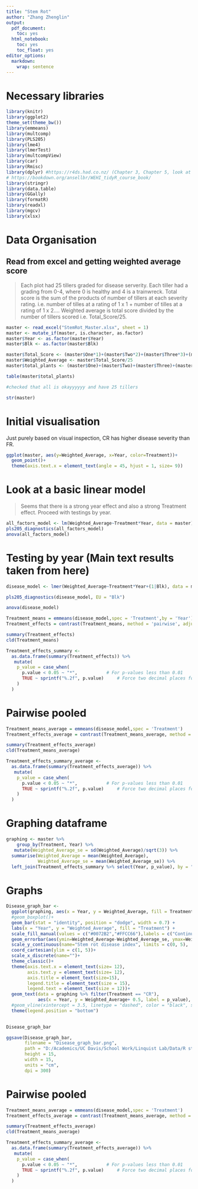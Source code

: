 ```yaml
---
title: "Stem Rot"
author: "Zhang Zhenglin"
output:
  pdf_document:
    toc: yes
  html_notebook:
    toc: yes
    toc_float: yes
editor_options:
  markdown:
    wrap: sentence
---
```


# Necessary libraries

```r
library(knitr)
library(ggplot2)
theme_set(theme_bw())
library(emmeans)
library(multcomp)
library(PLS205)
library(lme4)
library(lmerTest)
library(multcompView)
library(car)
library(Rmisc) 
library(dplyr) #https://r4ds.had.co.nz/ (Chapter 3, Chapter 5, look at filter and select)
# https://bookdown.org/ansellbr/WEHI_tidyR_course_book/
library(stringr) 
library(data.table)
library(GGally)
library(formatR)
library(readxl)
library(mgcv)
library(xlsx)

```

# Data Organisation

## Read from excel and getting weighted average score

> Each plot had 25 tillers graded for disease serverity. Each tiller had a grading from 0-4, where 0 is healthy and 4 is a trainwreck. Total score is the sum of the products of number of tillers at each severity rating. i.e. number of tilles at a rating of 1 x 1 + number of tilles at a rating of 1 x 2.... Weighted average is total score divided by the number of tillers scored i.e. Total_Score/25. 

```r
master <- read_excel("StemRot_Master.xlsx", sheet = 1)
master <- mutate_if(master, is.character, as.factor)
master$Year <- as.factor(master$Year)
master$Blk <- as.factor(master$Blk)

master$Total_Score <- (master$One*1)+(master$Two*2)+(master$Three*3)+(master$Four*4)+(master$Five*5)
master$Weighted_Average <- master$Total_Score/25
master$total_plants <- (master$One)+(master$Two)+(master$Three)+(master$Four)+(master$Five)

table(master$total_plants)

#checked that all is okayyyyyy and have 25 tillers

str(master)
```


# Initial visualisation

Just purely based on visual inspection, CR has higher disease severity than FR. 

```r
ggplot(master, aes(y=Weighted_Average, x=Year, color=Treatment))+ 
  geom_point()+
  theme(axis.text.x = element_text(angle = 45, hjust = 1, size= 9))
```
# Look at a basic linear model

> Seems that there is a strong year effect and also a strong Treatment effect. Proceed with testings by year. 

```r
all_factors_model <- lm(Weighted_Average~Treatment*Year, data = master)
pls205_diagnostics(all_factors_model)
anova(all_factors_model)
```

# Testing by year (Main text results taken from here)

```r
disease_model <- lmer(Weighted_Average~Treatment*Year+(1|Blk), data = master)

pls205_diagnostics(disease_model, EU = "Blk")

anova(disease_model)

Treatment_means = emmeans(disease_model,spec = 'Treatment',by = 'Year')
Treatment_effects = contrast(Treatment_means, method = 'pairwise', adjust = "Tukey")

summary(Treatment_effects) 
cld(Treatment_means)

Treatment_effects_summary <- 
  as.data.frame(summary(Treatment_effects)) %>%
   mutate(
    p_value = case_when(
      p.value < 0.05 ~ "*",           # For p-values less than 0.01
      TRUE ~ sprintf("%.2f", p.value)     # Force two decimal places for all other p-values
    )
  )
```

# Pairwise pooled 

```r
Treatment_means_average = emmeans(disease_model,spec = 'Treatment')
Treatment_effects_average = contrast(Treatment_means_average, method = 'pairwise', adjust = "Tukey")

summary(Treatment_effects_average) 
cld(Treatment_means_average)

Treatment_effects_summary_average <- 
  as.data.frame(summary(Treatment_effects_average)) %>%
   mutate(
    p_value = case_when(
      p.value < 0.05 ~ "*",           # For p-values less than 0.01
      TRUE ~ sprintf("%.2f", p.value)     # Force two decimal places for all other p-values
    )
  )
```



# Graphing dataframe

```r
graphing <- master %>% 
    group_by(Treatment, Year) %>% 
   mutate(Weighted_Average_se = sd(Weighted_Average)/sqrt(3)) %>% 
  summarise(Weighted_Average = mean(Weighted_Average),
            Weighted_Average_se = mean(Weighted_Average_se)) %>%
  left_join(Treatment_effects_summary %>% select(Year, p_value), by = "Year")
```
# Graphs


```r
Disease_graph_bar <-
  ggplot(graphing, aes(x = Year, y = Weighted_Average, fill = Treatment)) +
  #geom_boxplot()+
  geom_bar(stat = "identity", position = "dodge", width = 0.7) +
  labs(x = "Year", y = "Weighted_Average", fill = "Treatment") +
  scale_fill_manual(values = c("#0072B2","#FFCC66"),labels = c("Continuous Rice (CR)", "Fallow Rice (FR)"))+
  geom_errorbar(aes(ymin=Weighted_Average-Weighted_Average_se, ymax=Weighted_Average+Weighted_Average_se), width=.2,position=position_dodge(0.7))+
  scale_y_continuous(name="Stem rot disease index", limits = c(0, 5),  expand = c(0, 0))+
  coord_cartesian(ylim = c(1, 5))+
  scale_x_discrete(name="")+
  theme_classic()+
  theme(axis.text.x = element_text(size= 12),
        axis.text.y = element_text(size= 12),
        axis.title = element_text(size=15),
        legend.title = element_text(size = 15),
        legend.text = element_text(size = 12))+
  geom_text(data = graphing %>% filter(Treatment == "CR"),
            aes(x = Year, y = Weighted_Average+ 0.5, label = p_value), size =10)+
  #geom_vline(xintercept = 3.5, linetype = "dashed", color = "black", size = 1.1)+
  theme(legend.position = "bottom")
            

Disease_graph_bar

ggsave(Disease_graph_bar, 
       filename = "Disease_graph_bar.png", 
       path = "D:/Academics/UC Davis/School Work/Linquist Lab/Data/R stats/Agronomic paper/Figures",
       height = 15, 
       width = 15, 
       units = "cm", 
       dpi = 300)
```

# Pairwise pooled 

```r
Treatment_means_average = emmeans(disease_model,spec = 'Treatment')
Treatment_effects_average = contrast(Treatment_means_average, method = 'pairwise', adjust = "Tukey")

summary(Treatment_effects_average) 
cld(Treatment_means_average)

Treatment_effects_summary_average <- 
  as.data.frame(summary(Treatment_effects_average)) %>%
   mutate(
    p_value = case_when(
      p.value < 0.05 ~ "*",           # For p-values less than 0.01
      TRUE ~ sprintf("%.2f", p.value)     # Force two decimal places for all other p-values
    )
  )
```